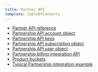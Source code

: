 ```yaml
---
title: Partner API
template: tableOfContents
---
```


* [Partner API reference](/docs/new-relic-partnerships/partnerships/partner-api/partner-api-reference)
* [Partnership API account object](/docs/new-relic-partnerships/partnerships/partner-api/partnership-api-account-object)
* [Partnership API keys](/docs/new-relic-partnerships/partnerships/partner-api/partnership-api-keys)
* [Partnership API subscription object](/docs/new-relic-partnerships/partnerships/partner-api/partnership-api-subscription-object)
* [Partnership API user object](/docs/new-relic-partnerships/partnerships/partner-api/partnership-api-user-object)
* [Partnership billing integration API](/docs/new-relic-partnerships/partnerships/partner-api/partnership-billing-integration-api)
* [Product buckets](/docs/new-relic-partnerships/partnerships/partner-api/product-buckets)
* [Typical Partnership integration example](/docs/new-relic-partnerships/partnerships/partner-api/typical-integration-example)

